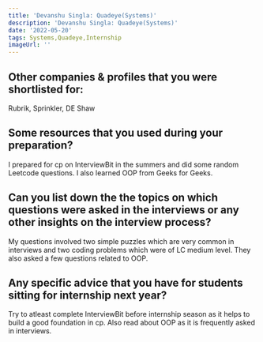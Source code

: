 ```yaml
---
title: 'Devanshu Singla: Quadeye(Systems)'
description: 'Devanshu Singla: Quadeye(Systems)'
date: '2022-05-20'
tags: Systems,Quadeye,Internship
imageUrl: ''
---
```


## Other companies & profiles that you were shortlisted for:
Rubrik, Sprinkler, DE Shaw

## Some resources that you used during your preparation?
I prepared for cp on InterviewBit in the summers and did some random Leetcode questions. I also learned OOP from Geeks for Geeks.

## Can you list down the the topics on which questions were asked in the interviews or any other insights on the interview process?
My questions involved two simple puzzles which are very common in interviews and two coding problems which were of LC medium level. They also asked a few questions related to OOP.

## Any specific advice that you have for students sitting for internship next year?
Try to atleast complete InterviewBit before internship season as it helps to build a good foundation in cp. Also read about OOP as it is frequently asked in interviews.

